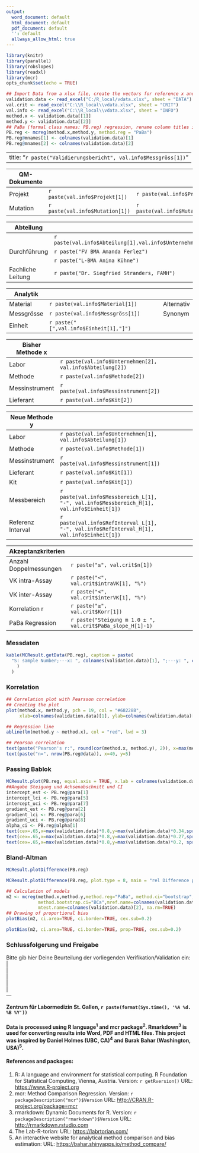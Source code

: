 ```yaml
---
output:
  word_document: default
  html_document: default
  pdf_document: default
  '': default
  allways_allow_html: true
---
```


```r
library(knitr)
library(parallel)
library(robslopes)
library(readxl)
library(mcr)
opts_chunk$set(echo = TRUE)
```

<!-- Prepare libraries and import data from Excel -->

<!-- create vectors method.x and method.y, run Passing Bablok regression -->

<!-- change column names in PB.reg@mnames to prepare for dynamic title-, axis- & legend labels-->

```r

## Import Data from a xlsx file, create the vectors for reference x and test y
validation.data <- read_excel("C:/R_local/vdata.xlsx", sheet = "DATA")
val.crit <- read_excel("C:\\R_local\\vdata.xlsx", sheet = "CRIT")
val.info <- read_excel("C:\\R_local\\vdata.xlsx", sheet = "INFO")
method.x <- validation.data[[1]]
method.y <- validation.data[[2]]
## PaBa (formal class names: PB.reg) regression, rename column titles in PB.reg@mnames
PB.reg <- mcreg(method.x,method.y, method.reg = "PaBa")
PB.reg@mnames[1] <- colnames(validation.data)[1]
PB.reg@mnames[2] <- colnames(validation.data)[2]

```

---
title: "`r paste("Validierungsbericht", val.info$Messgröss[1])`"
---

| QM-Dokumente |                                 |                                        |
|----------------------------------|-------------------|-------------------|
| Projekt      | `r paste(val.info$Projekt[1])`  | `r paste(val.info$Projekt_Titel[1])`   |
| Mutation     | `r paste(val.info$Mutation[1])` | `r paste(val.info$Mutations_Titel[1])` |

| Abteilung         |                                                          |     |
|----------------------------------|-------------------|-------------------|
|                   | `r paste(val.info$Abteilung[1],val.info$Unternehmen[1])` |     |
| Durchführung      | `r paste("FV BMA Amanda Ferlez")`                        |     |
|                   | `r paste("L-BMA Anina Kühne")`                           |     |
| Fachliche Leitung | `r paste("Dr. Siegfried Stranders, FAMH")`               |     |

| Analytik   |                                        |            |
|------------|----------------------------------------|------------|
| Material   | `r paste(val.info$Material[1])`        | Alternativ |
| Messgrösse | `r paste(val.info$Messgröss[1])`       | Synonym    |
| Einheit    | `r paste("[",val.info$Einheit[1],"]")` |            |

| Bisher Methode x |                                                           |     |
|-----------------|--------------------------------------|-----------------|
| Labor            | `r paste(val.info$Unternehmen[2], val.info$Abteilung[2])` |     |
| Methode          | `r paste(val.info$Methode[2])`                            |     |
| Messinstrument   | `r paste(val.info$Messinstrument[2])`                     |     |
| Lieferant        | `r paste(val.info$Kit[2])`                                |     |

| Neue Methode y    |                                                                                           |     |
|-----------------|--------------------------------------|-----------------|
| Labor             | `r paste(val.info$Unternehmen[1], val.info$Abteilung[1])`                                 |     |
| Methode           | `r paste(val.info$Methode[1])`                                                            |     |
| Messinstrument    | `r paste(val.info$Messinstrument[1])`                                                     |     |
| Lieferant         | `r paste(val.info$Kit[1])`                                                                |     |
| Kit               | `r paste(val.info$Kit[1])`                                                                |     |
| Messbereich       | `r paste(val.info$Messbereich_L[1], "-", val.info$Messbereich_H[1], val.info$Einheit[1])` |     |
| Referenz Interval | `r paste(val.info$RefInterval_L[1], "-", val.info$RefInterval_H[1], val.info$Einheit[1])` |     |

| Akzeptanzkriterien     |                                                            |     |
|-----------------|--------------------------------------|-----------------|
| Anzahl Doppelmessungen | `r paste("≥", val.crit$n[1])`                              |     |
| VK intra-Assay         | `r paste("<", val.crit$intraVK[1], "%")`                   |     |
| VK inter-Assay         | `r paste("<", val.crit$interVK[1], "%")`                   |     |
| Korrelation r          | `r paste("≥", val.crit$Korr[1])`                           |     |
| PaBa Regression        | `r paste("Steigung m 1.0 ± ", val.crit$PaBa_slope_H[1]-1)` |     |

\newpage

### Messdaten

```r
kable(MCResult.getData(PB.reg), caption = paste(
  "S: sample Number;---x: ", colnames(validation.data)[1], ";---y: ", colnames(validation.data)[2]
    )
  )
```

### Korrelation

<!-- Pearsson correlation and plot, sample number n from PB.reg@data -->

```r

## Correlation plot with Pearsson correlation
## Creating the plot
plot(method.x, method.y, pch = 19, col = "#68228B", 
     xlab=colnames(validation.data)[1], ylab=colnames(validation.data)[2])

## Regression line
abline(lm(method.y ~ method.x), col = "red", lwd = 3)

## Pearson correlation
text(paste("Pearson's r:", round(cor(method.x, method.y), 2)), x=max(method.x)*0.85, y=max(method.y)*0.1)
text(paste("n=", nrow(PB.reg@data)), x=40, y=5)

```

### Passing Bablok

<!-- Passing Bablok Plot mit Steigung, Achsenabschnitt, Spearman's correlation  -->

```r

MCResult.plot(PB.reg, equal.axis = TRUE, x.lab = colnames(validation.data)[1], y.lab = colnames(validation.data)[2], points.col = "#68228B", points.pch = 19, ci.area = TRUE, ci.area.col = "#0000FF50", main = paste("Validation", colnames(validation.data)[2], "vs", colnames(validation.data)[1]), sub = "", add.cor = TRUE, cor.method = "spearman", add.grid = FALSE, points.cex = 1)
##Angabe Steigung und Achsenabschnitt und CI
intercept_est <- PB.reg@para[1]
intercept_lci <- PB.reg@para[5]
intercept_uci <- PB.reg@para[7]
gradient_est <- PB.reg@para[2]
gradient_lci <- PB.reg@para[6]
gradient_uci <- PB.reg@para[8]
alpha_ci <- PB.reg@alpha[1]
text(cex=.65,x=max(validation.data)*0.8,y=max(validation.data)*0.34,sprintf("Gradient : %4.2f (%4.2f - %4.2f)", gradient_est, gradient_lci, gradient_uci))
text(cex=.65,x=max(validation.data)*0.8,y=max(validation.data)*0.27,sprintf("Intercept : %4.2f (%4.2f - %4.2f)", intercept_est, intercept_lci, intercept_uci))
text(cex=.65,x=max(validation.data)*0.8,y=max(validation.data)*0.2, sprintf("alpha : %4.2f", alpha_ci))

```

### Bland-Altman

```r
MCResult.plotDifference(PB.reg)
```

```r

MCResult.plotDifference(PB.reg, plot.type = 8, main = "rel Difference plot")
```

```r
## Calculation of models
m2 <- mcreg(method.x,method.y,method.reg="PaBa", method.ci="bootstrap",
            method.bootstrap.ci="BCa",mref.name=colnames(validation.data)[1],
            mtest.name=colnames(validation.data)[2], na.rm=TRUE)
## Drawing of proportional bias
plotBias(m2, ci.area=TRUE, ci.border=TRUE, cex.sub=0.2)

```

```r
plotBias(m2, ci.area=TRUE, ci.border=TRUE, prop=TRUE, cex.sub=0.2)
```

\newpage

### Schlussfolgerung und Freigabe

<!-- User Input zur Beurteilung und Freigabe -->

Bitte gib hier Deine Beurteilung der vorliegenden Verifikation/Validation ein:\
\|\
\|\
\|\
\|\
\|\
---

**Zentrum für Labormedizin St. Gallen, `r paste(format(Sys.time(), '%A %d. %B %Y'))`**

#### Data is processed using R language^1^ and mcr package^2^. Rmarkdown^3^ is used for converting results into Word, PDF and HTML files. This project was inspired by Daniel Holmes (UBC, CA)^4^ and Burak Bahar (Washington, USA)^5^.

#### References and packages:

1.  R: A language and environment for statistical computing. R Foundation for Statistical Computing, Vienna, Austria. Version: `r getRversion()` URL: <https://www.R-project.org>
2.  mcr: Method Comparison Regression. Version: `r packageDescription("mcr")$Version` URL: <http://CRAN.R-project.org/package=mcr>
3.  rmarkdown: Dynamic Documents for R. Version: `r packageDescription("rmarkdown")$Version` URL: <http://rmarkdown.rstudio.com>
4.  The Lab-R-torian: URL: <https://labrtorian.com/>
5.  An interactive website for analytical method comparison and bias estimation: URL: <https://bahar.shinyapps.io/method_compare/>
